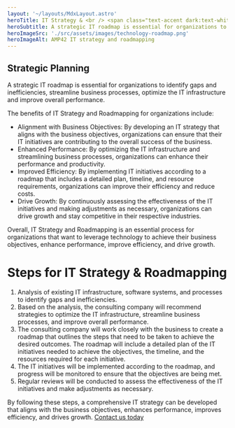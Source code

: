 ```yaml
---
layout: '~/layouts/MdxLayout.astro'
heroTitle: IT Strategy & <br /> <span class="text-accent dark:text-white highlight">Roadmapping</span>
heroSubtitle: A strategic IT roadmap is essential for organizations to identify gaps and inefficiencies, streamline business processes, optimize the IT infrastructure and improve overall performance.
heroImageSrc: './src/assets/images/technology-roadmap.png'
heroImageAlt: AMP42 IT strategy and roadmapping
---
```


## Strategic Planning

A strategic IT roadmap is essential for organizations to identify gaps
and inefficiencies, streamline business processes, optimize the IT infrastructure
and improve overall performance.

The benefits of IT Strategy and Roadmapping for organizations include:

- Alignment with Business Objectives: By developing an IT strategy that aligns with the business objectives, organizations can ensure that their IT initiatives are contributing to the overall success of the business.
- Enhanced Performance: By optimizing the IT infrastructure and streamlining business processes, organizations can enhance their performance and productivity.
- Improved Efficiency: By implementing IT initiatives according to a roadmap that includes a detailed plan, timeline, and resource requirements, organizations can improve their efficiency and reduce costs.
- Drive Growth: By continuously assessing the effectiveness of the IT initiatives and making adjustments as necessary, organizations can drive growth and stay competitive in their respective industries.

Overall, IT Strategy and Roadmapping is an essential process for organizations that want to leverage technology to achieve their business objectives, enhance performance, improve efficiency, and drive growth.

# Steps for IT Strategy & Roadmapping

1. Analysis of existing IT infrastructure, software systems, and processes to identify gaps and inefficiencies.
2. Based on the analysis, the consulting company will recommend strategies to optimize the IT infrastructure, streamline business processes, and improve overall performance.
3. The consulting company will work closely with the business to create a roadmap that outlines the steps that need to be taken to achieve the desired outcomes. The roadmap will include a detailed plan of the IT initiatives needed to achieve the objectives, the timeline, and the resources required for each initiative.
4. The IT initiatives will be implemented according to the roadmap, and progress will be monitored to ensure that the objectives are being met.
5. Regular reviews will be conducted to assess the effectiveness of the IT initiatives and make adjustments as necessary.

By following these steps, a comprehensive IT strategy can be developed that aligns with the business objectives, enhances performance, improves efficiency, and drives growth. [Contact us today](https://www.amp42.com)
